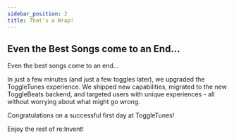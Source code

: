 ```yaml
---
sidebar_position: 2
title: That's a Wrap!
---
```



## Even the Best Songs come to an End...

Even the best songs come to an end…

In just a few minutes (and just a few toggles later), we upgraded the ToggleTunes experience. We shipped new capabilities, migrated to the new ToggleBeats backend, and targeted users with unique experiences - all without worrying about what might go wrong. 

Congratulations on a successful first day at ToggleTunes!

Enjoy the rest of re\:Invent! 
